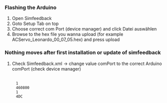 === Flashing the Arduino ===
#Open Simfeedback
#Goto Setup Tab on top
#Choose correct com Port (device manager) and click Datei auswählen
#Browse to the hex file you wanna upload (for example ACServo_Leonardo_00_07_05.hex) and press upload

=== Nothing moves after first installation or update of simfeedback ===
#Check Simfeedback.xml -> change value comPort to the correct Arduino comPort (check device manager)
 </MotorList>
      <comPort>1</comPort>
      <baudRate>460800</baudRate>
      <id>1</id>
      <type>4DC</type>
 </MotionControllerConfigData>